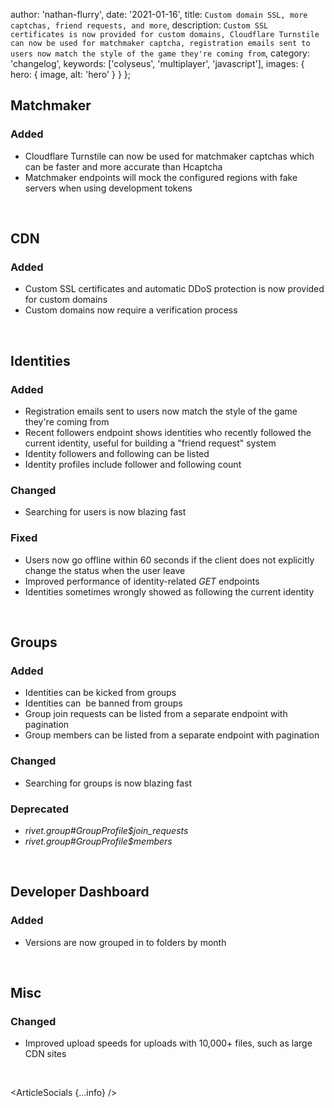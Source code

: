 
  author: 'nathan-flurry',
  date: '2021-01-16',
  title: `Custom domain SSL, more captchas, friend requests, and more`,
  description: `Custom SSL certificates is now provided for custom domains, Cloudflare Turnstile can now be used for matchmaker captcha, registration emails sent to users now match the style of the game they're coming from`,
  category: 'changelog',
  keywords: ['colyseus', 'multiplayer', 'javascript'],
  images: {
    hero: {
      image,
      alt: 'hero'
    }
  }
};

## Matchmaker

### Added

- Cloudflare Turnstile can now be used for matchmaker captchas which can be faster and more accurate than Hcaptcha
- Matchmaker endpoints will mock the configured regions with fake servers when using development tokens

‍

## CDN

### Added

- Custom SSL certificates and automatic DDoS protection is now provided for custom domains
- Custom domains now require a verification process

‍

## Identities

### Added

- Registration emails sent to users now match the style of the game they're coming from
- Recent followers endpoint shows identities who recently followed the current identity, useful for building a "friend request" system
- Identity followers and following can be listed
- Identity profiles include follower and following count

### Changed

- Searching for users is now blazing fast

### Fixed

- Users now go offline within 60 seconds if the client does not explicitly change the status when the user leave
- Improved performance of identity-related _GET_ endpoints
- Identities sometimes wrongly showed as following the current identity

‍

## Groups

### Added

- Identities can be kicked from groups
- Identities can  be banned from groups
- Group join requests can be listed from a separate endpoint with pagination
- Group members can be listed from a separate endpoint with pagination

### Changed

- Searching for groups is now blazing fast

### Deprecated

- _rivet.group#GroupProfile$join_requests_
- _rivet.group#GroupProfile$members_

‍

## Developer Dashboard

### Added

- Versions are now grouped in to folders by month

‍

## Misc

### Changed

- Improved upload speeds for uploads with 10,000+ files, such as large CDN sites

‍

<ArticleSocials {...info} />
